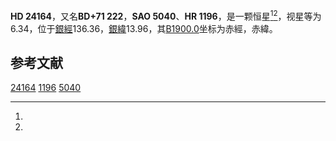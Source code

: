 {{Starbox begin
| name = HD 24164
}}
{{Starbox observe
| epoch = [[J2000.0|J2000.0]]
| constell = {{星座名待查}}<ref name=SIMBAD>{{cite web
 | url=http://simbad.u-strasbg.fr/simbad/sim-id?Ident=HR+1196
 | title=Pulsating variable Star
 | publisher=Centre de Données astronomiques de Strasbourg
 | work=SIMBAD
 | accessdate=2012-07-13
 | archive-date=2016-03-16
 | archive-url=https://web.archive.org/web/20160316230842/http://simbad.u-strasbg.fr/simbad/sim-id?Ident=HR+1196
 | dead-url=no
 }}</ref><ref name=DATA>{{cite web
 | url=http://vizier.u-strasbg.fr/viz-bin/VizieR-5?-out.add=.&-source=5050&-corr=PK=HR&-out.max=9999&HR=1196
 | title=VizieR Detailed Page
 | accessdate=2012-07-13
 | archive-date=2016-03-05
 | archive-url=https://web.archive.org/web/20160305023557/http://vizier.u-strasbg.fr/viz-bin/VizieR-5?-out.add=.&-source=5050&-corr=PK=HR&-out.max=9999&HR=1196
 | dead-url=no
 }}</ref>
| 星官 = 
| ra = {{RA|3|56|30.2}}<ref name=SIMBAD /><ref name=DATA />
| dec = {{DEC|+71|49|18}}<ref name=SIMBAD /><ref name=DATA />
| appmag_v = 6.34<ref name=SIMBAD /><ref name=DATA />
}}
{{Starbox character
| class = A5m<ref name=SIMBAD /><ref name=DATA />
| b-v = 0.3<ref name=SIMBAD /><ref name=DATA />
| u-b = 0<ref name=SIMBAD /><ref name=DATA />
| r-i = <ref name=SIMBAD /><ref name=DATA />
| variable = 
}}
{{Starbox astrometry
| radial_v = 0
| prop_mo_ra = -2
| parallax = 
| p_error = 
}}
{{Starbox catalog
| names =BD+71 222，[[SAO星表|SAO]] 5040，[[HD星表|HD]] 24164，[[HR星表|HR]] 1196}}
{{Starbox reference |Simbad=HR+1196}}
{{Starbox end}}

'''HD 24164'''，又名'''BD+71 222'''，'''SAO 5040'''、'''HR 1196'''，是一颗恒星<ref name=SIMBAD /><ref name=DATA />，视星等为6.34，位于[[銀道座標系|銀經]]136.36，[[銀道座標系|銀緯]]13.96，其[[B1900.0|B1900.0]]坐标为赤經{{RA|3|45|42.6}}，赤緯{{DEC|+71|13.96|30}}。

== 参考文献 ==
{{reflist}}

{{star-stub}}

[[Category:HD和HDE天體|24164]]
[[Category:HR天體|1196]]
[[Category:SAO天體|5040]]
